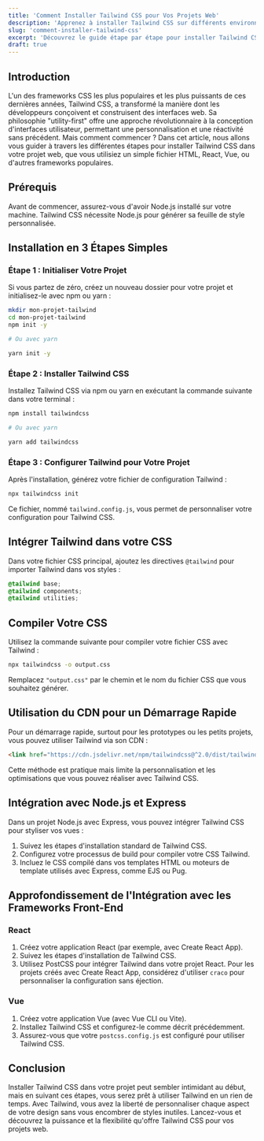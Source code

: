 ```yaml
---
title: 'Comment Installer Tailwind CSS pour Vos Projets Web'
description: 'Apprenez à installer Tailwind CSS sur différents environnements de développement pour commencer à construire des interfaces utilisateur réactives et modernes.'
slug: 'comment-installer-tailwind-css'
excerpt: 'Découvrez le guide étape par étape pour installer Tailwind CSS dans votre projet web, et commencez à profiter de sa flexibilité et personnalisation sans pareil.'
draft: true
---
```


## Introduction

L'un des frameworks CSS les plus populaires et les plus puissants de ces dernières années, Tailwind CSS, a transformé la manière dont les développeurs conçoivent et construisent des interfaces web. Sa philosophie "utility-first" offre une approche révolutionnaire à la conception d'interfaces utilisateur, permettant une personnalisation et une réactivité sans précédent. Mais comment commencer ? Dans cet article, nous allons vous guider à travers les différentes étapes pour installer Tailwind CSS dans votre projet web, que vous utilisiez un simple fichier HTML, React, Vue, ou d'autres frameworks populaires.

## Prérequis

Avant de commencer, assurez-vous d'avoir Node.js installé sur votre machine. Tailwind CSS nécessite Node.js pour générer sa feuille de style personnalisée.

## Installation en 3 Étapes Simples

### Étape 1 : Initialiser Votre Projet

Si vous partez de zéro, créez un nouveau dossier pour votre projet et initialisez-le avec npm ou yarn :

```bash
mkdir mon-projet-tailwind
cd mon-projet-tailwind
npm init -y

# Ou avec yarn

yarn init -y
```

### Étape 2 : Installer Tailwind CSS

Installez Tailwind CSS via npm ou yarn en exécutant la commande suivante dans votre terminal :

```bash
npm install tailwindcss

# Ou avec yarn

yarn add tailwindcss
```

### Étape 3 : Configurer Tailwind pour Votre Projet

Après l'installation, générez votre fichier de configuration Tailwind :

```bash
npx tailwindcss init
```

Ce fichier, nommé `tailwind.config.js`, vous permet de personnaliser votre configuration pour Tailwind CSS.

## Intégrer Tailwind dans votre CSS

Dans votre fichier CSS principal, ajoutez les directives `@tailwind` pour importer Tailwind dans vos styles :

```css
@tailwind base;
@tailwind components;
@tailwind utilities;
```

## Compiler Votre CSS

Utilisez la commande suivante pour compiler votre fichier CSS avec Tailwind :

```bash
npx tailwindcss -o output.css
```

Remplacez `"output.css"` par le chemin et le nom du fichier CSS que vous souhaitez générer.

## Utilisation du CDN pour un Démarrage Rapide

Pour un démarrage rapide, surtout pour les prototypes ou les petits projets, vous pouvez utiliser Tailwind via son CDN :

```html
<link href="https://cdn.jsdelivr.net/npm/tailwindcss@^2.0/dist/tailwind.min.css" rel="stylesheet" />
```

Cette méthode est pratique mais limite la personnalisation et les optimisations que vous pouvez réaliser avec Tailwind CSS.

## Intégration avec Node.js et Express

Dans un projet Node.js avec Express, vous pouvez intégrer Tailwind CSS pour styliser vos vues :

1. Suivez les étapes d'installation standard de Tailwind CSS.
2. Configurez votre processus de build pour compiler votre CSS Tailwind.
3. Incluez le CSS compilé dans vos templates HTML ou moteurs de template utilisés avec Express, comme EJS ou Pug.

## Approfondissement de l'Intégration avec les Frameworks Front-End

### React

1. Créez votre application React (par exemple, avec Create React App).
2. Suivez les étapes d'installation de Tailwind CSS.
3. Utilisez PostCSS pour intégrer Tailwind dans votre projet React. Pour les projets créés avec Create React App, considérez d'utiliser `craco` pour personnaliser la configuration sans éjection.

### Vue

1. Créez votre application Vue (avec Vue CLI ou Vite).
2. Installez Tailwind CSS et configurez-le comme décrit précédemment.
3. Assurez-vous que votre `postcss.config.js` est configuré pour utiliser Tailwind CSS.

## Conclusion

Installer Tailwind CSS dans votre projet peut sembler intimidant au début, mais en suivant ces étapes, vous serez prêt à utiliser Tailwind en un rien de temps. Avec Tailwind, vous avez la liberté de personnaliser chaque aspect de votre design sans vous encombrer de styles inutiles. Lancez-vous et découvrez la puissance et la flexibilité qu'offre Tailwind CSS pour vos projets web.
